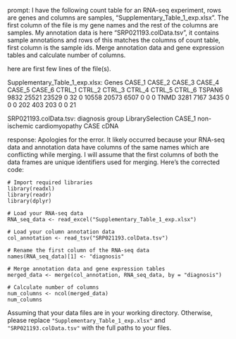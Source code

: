 prompt:
I have the following count table for an RNA-seq experiment, rows are genes and columns are samples, "Supplementary_Table_1_exp.xlsx". The first column of the file is my gene names and the rest of the columns are samples. My annotation data is here  "SRP021193.colData.tsv", it contains sample annotations and rows of this matches the columns of count table, first column is the sample ids. Merge annotation data and gene expression tables and calculate number of columns.

here are first few lines of the file(s).

Supplementary_Table_1_exp.xlsx:
Genes	CASE_1	CASE_2	CASE_3	CASE_4	CASE_5	CASE_6	CTRL_1	CTRL_2	CTRL_3	CTRL_4	CTRL_5	CTRL_6
TSPAN6	9832	25521	23529	0	32	0	10558	20573	6507	0	0	 0
TNMD	3281	 7167	 3435	0	 0	0	  202	  403	 203	0	0	21


SRP021193.colData.tsv:
diagnosis	group	LibrarySelection
CASE_1	non-ischemic cardiomyopathy	CASE	cDNA


response:
Apologies for the error. It likely occurred because your RNA-seq data and annotation data have columns of the same names which are conflicting while merging. I will assume that the first columns of both the data frames are unique identifiers used for merging. Here's the corrected code:

```
# Import required libraries
library(readxl)
library(readr)
library(dplyr)

# Load your RNA-seq data
RNA_seq_data <- read_excel("Supplementary_Table_1_exp.xlsx")

# Load your column annotation data
col_annotation <- read_tsv("SRP021193.colData.tsv")

# Rename the first column of the RNA-seq data
names(RNA_seq_data)[1] <- "diagnosis"

# Merge annotation data and gene expression tables
merged_data <- merge(col_annotation, RNA_seq_data, by = "diagnosis")

# Calculate number of columns
num_columns <- ncol(merged_data)
num_columns
```
Assuming that your data files are in your working directory. Otherwise, please replace `"Supplementary_Table_1_exp.xlsx"` and `"SRP021193.colData.tsv"` with the full paths to your files.
